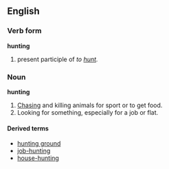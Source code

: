 ==English==

===Verb form===
'''hunting'''
# present participle of ''to [[hunt]].''

===Noun===
'''hunting'''
#[[Chase|Chasing]] and killing animals for sport or to get food.
#Looking for something, especially for a job or flat.

====Derived terms====
*[[hunting ground]]
*[[job-hunting]]
*[[house-hunting]]
